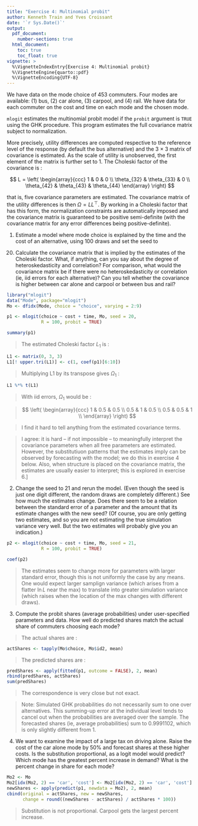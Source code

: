 ```yaml
---
title: "Exercise 4: Multinomial probit"
author: Kenneth Train and Yves Croissant
date: '`r Sys.Date()`'
output: 
  pdf_document:
    number-sections: true
  html_document:
    toc: true
    toc_float: true
vignette: >
  %\VignetteIndexEntry{Exercise 4: Multinomial probit}
  %\VignetteEngine{quarto::pdf}
  %\VignetteEncoding{UTF-8}
---
```


We have data on the mode choice of 453 commuters. Four modes are
available: (1) bus, (2) car alone, (3) carpool, and (4) rail. We have
data for each commuter on the cost and time on each mode and the
chosen mode.

`mlogit` estimates the multinomial probit model if the `probit`
argument is `TRUE` using the GHK procedure.  This program estimates
the full covariance matrix subject to normalization.

More precisely, utility differences are computed respective to the
reference level of the response (by default the bus alternative) and
the 3 $\times$ 3 matrix of covariance is estimated. As the scale of
utility is unobserved, the first element of the matrix is further set
to 1. The Choleski factor of the covariance is :

$$
L = 
\left(
\begin{array}{ccc}
  1 & 0 & 0 \\
  \theta_{32} & \theta_{33} & 0 \\
  \theta_{42} & \theta_{43} & \theta_{44}
\end{array}
\right)
$$

that is, five covariance parameters are estimated. The covariance
matrix of the utility differences is then $\Omega = L L^{\top}$. By
working in a Choleski factor that has this form, the normalization
constraints are automatically imposed and the covariance matrix is
guaranteed to be positive semi-definite (with the covariance matrix
for any error differences being positive-definite).

@. Estimate a model where mode choice is explained by the time and the
cost of an alternative, using 100 draws and set the seed to
20. Calculate the covariance matrix that is implied by the estimates
of the Choleski factor. What, if anything, can you say about the
degree of heteroskedasticity and correlation?  For comparison, what
would the covariance matrix be if there were no heteroskedasticity or
correlation (ie, iid errors for each alternative)? Can you tell
whether the covariance is higher between car alone and carpool or
between bus and rail?

```r
library("mlogit")
data("Mode", package="mlogit")
Mo <- dfidx(Mode, choice = "choice", varying = 2:9)
```


```r
p1 <- mlogit(choice ~ cost + time, Mo, seed = 20, 
             R = 100, probit = TRUE)
```

```r
summary(p1)
``` 
> The estimated Choleski factor $L_1$ is :

```r
L1 <- matrix(0, 3, 3)
L1[! upper.tri(L1)] <- c(1, coef(p1)[6:10])
``` 

> Multiplying L1 by its transpose gives $\Omega_1$  :

```r
L1 %*% t(L1)
``` 

> With iid errors, $\Omega_1$ would be :

> $$
> \left(
> \begin{array}{ccc}
>   1 & 0.5 & 0.5 \\
>   0.5 & 1 & 0.5 \\
>   0.5 & 0.5 & 1 \\
> \end{array}
> \right)
> $$

> I find it hard to tell anything from the estimated covariance terms. 


> I agree: it is hard -- if not impossible -- to
>  meaningfully interpret the covariance parameters when all free
>  parameters are estimated. However, the substitutiuon patterns that the
>  estimates imply can be observed by forecasting with the model; we do
>  this in exercise 4 below. Also, when structure is placed on the
>  covariance matrix, the estimates are usually easier to interpret; this
>  is explored in exercise 6.]

@. Change the seed to 21 and rerun the model. (Even though the seed is
just one digit different, the random draws are completely different.)
See how much the estimates change. Does there seem to be a relation
between the standard error of a parameter and the amount that its
estimate changes with the new seed? (Of course, you are only getting
two estimates, and so you are not estimating the true simulation
variance very well. But the two estimates will probably give you an
indication.)

  
```r
p2 <- mlogit(choice ~ cost + time, Mo, seed = 21, 
             R = 100, probit = TRUE)
```

```r
coef(p2)
``` 

> The estimates seem to change more for parameters with larger standard
> error, though this is not uniformly the case by any means. One would
> expect larger samplign variance (which arises from a flatter $\ln L$
> near the max) to translate into greater simulation variance (which
> raises when the location of the max changes with different draws).

@. Compute the probit shares (average probabilities) under
user-specified parameters and data. How well do predicted shares match
the actual share of commuters choosing each mode?

> The actual shares are : 

```r
actShares <- tapply(Mo$choice, Mo$id2, mean)
``` 

> The predicted shares are : 

```r
predShares <- apply(fitted(p1, outcome = FALSE), 2, mean)
rbind(predShares, actShares)
sum(predShares)
``` 

> The correspondence is very close but not exact. 

> Note: Simulated GHK probabilities do not necessarily sum to
> one over alternatives. This summing-up error at the individual level
> tends to cancel out when the probabilities are averaged over the
> sample. The forecasted shares (ie, average probabilities) sum to
> 0.9991102, which is only slightly different from 1.

@. We want to examine the impact of a large tax on driving
alone. Raise the cost of the car alone mode by 50\% and forecast
shares at these higher costs. Is the substitution proportional, as a
logit model would predict? Which mode has the greatest percent
increase in demand? What is the percent change in share for each mode?

```r
Mo2 <- Mo
Mo2[idx(Mo2, 2) == 'car', 'cost'] <- Mo2[idx(Mo2, 2) == 'car', 'cost'] * 2
newShares <- apply(predict(p1, newdata = Mo2), 2, mean)
cbind(original = actShares, new = newShares, 
      change = round((newShares - actShares) / actShares * 100))
``` 

> Substitution is not proportional. Carpool gets the largest percent
> increase.

 <!-- 6. Now, lets go back to estimation. As stated above, probit.txt -->
 <!-- estimates the entire set of identified covariance parameters. Often -->
 <!-- when running probit models you will want to impose some structure on -->
 <!-- the covariance matrix instead of estimating all identifiable -->
 <!-- parameters. You might want to do this because there are too many -->
 <!-- covariance parameters to estimate meaningfully. For example, with 8 -->
 <!-- alternatives, there are 28 identified covariance parameters. In our -->
 <!-- model with only 4 alternatives, some of the covariance parameters are -->
 <!-- insignificant. Even if the number of parameters is not an issue, you -->
 <!-- might have some reason to believe that a particular structure is -->
 <!-- appropriate. For example, with panel data, the covariance matrix of -->
 <!-- unobserved utility over time might have an AR1 structure.  We want to -->
 <!-- be able to revise the estimation program to allow for various -->
 <!-- structures imposed on the covariance matrix. -->

 <!-- Suppose that you are primarily interested in the carpool mode. You -->
 <!-- suspect that you might not be capturing many of the relevant issues -->
 <!-- for carpooling such that the unincluded factors would have a -->
 <!-- relatively large variance. You also expect a correlation between some -->
 <!-- of the unobserved factors for carpool and those for car alone. You are -->
 <!-- not so concerned about the transit modes and are willing to assume -->
 <!-- that their unobserved factors are iid. You specify a covariance matrix -->
 <!-- with the following structure: -->

 <!-- 1	r	0	0 -->
 <!-- r	m	0	0 -->
 <!-- 0	0	1	0 -->
 <!-- 0	0	0	1  -->

 <!-- That is, you want to estimate the variance of carpool utility -->
 <!-- (relative to the variance for the other modes) and the covariance of -->
 <!-- carpool with car alone, under the maintained assumption that the -->
 <!-- transit modes have the same variance as car alone and are -->
 <!-- independent. You want to revise probit.txt to allow you to estimate -->
 <!-- this model. -->

 <!-- First, derive the covariance matrix for the error differences, where -->
 <!-- the differences are against the first alternative. (This will be a 4x4 -->
 <!-- matrix with zeros in the top row and the left-most column. You want to -->
 <!-- determine the 3x3 submatrix in terms of m and r.) -->

 <!-- Second, normalize the model for scale by dividing matrix by the <2,2> -->
 <!-- element, such that the <2,2> element becomes 1. (The <2,2> element of -->
 <!-- the 4x4 matrix is the top-left element of the 3x3 submatrix.) When the -->
 <!-- matrix is expressed in this form, you will see that natural parameters -->
 <!-- are s=m-2r and r. -->

 <!-- Then, revise probit.txt to estimate s and r along with the variable -->
 <!-- coefficients. Note that when the matrix omega is created in the ll -->
 <!-- proc, the 3x3 submatrix (also called omega) is created first and the -->
 <!-- the row and column of zeros are added at the top and left with the -->
 <!-- commands: omega=k3 | omega; omega=k4~omega; So, create the 3x3 matrix -->
 <!-- first and then just re-use these two commands to make it 4x4. -->

 <!-- To save time when you run the model, set the starting values to the -->
 <!-- estimated coefficients from pout.txt and 2 for s and .3 for m. You can -->
 <!-- cut and paste these starting values: -->

 <!-- b={-.3252, -.3950, -2.2592, -1.4636, -1.2500}; -->
 <!-- k={ 2, .3 };              ```Covariance parameters s and r``` -->
 <!-- b=b|k; -->

 <!-- Just so we can all compare results, use seed2=246 and NREP=100, like -->
 <!-- in probit.txt. -->

 <!-- Based on the estimation results: (i) How large is the variance of the -->
 <!-- unobserved factors relating to carpool, relative to the variances for -->
 <!-- the other modes? (ii) What is the correlation between the unobserved -->
 <!-- utility of carpool and car alone? -->

 <!-- \begin{answer} -->

 <!--   See pout6.txt for the coding. The estimates of s and r are s = 2.18 -->
 <!--   and r = 0.896. So the estimate of m is calculated as: s=m-2r, -->
 <!--   2.18=m-2*0.896, m=2.18+2*0.896=3.97. -->

 <!--   Based on the estimation results: (i) How large is the variance of -->
 <!--   the unobserved factors relating to carpool, relative to the -->
 <!--   variances for the other modes? -->

 <!--   The variance for carpool is about 4 times greater than that for the -->
 <!--   other modes. A higher variance for carpool is to be expected since -->
 <!--   there are important aspects of carpooling (eg. coordinating -->
 <!--   schedules) that are not included in the model. -->

 <!--   (ii) What is the correlation between the unobserved utility of -->
 <!--   carpool and car alone? -->

 <!--   Estimated correlation = r / sqrt(1*m) = .896/sqrt(3.97) = 0.45. -->

 <!-- \end{answer} -->

